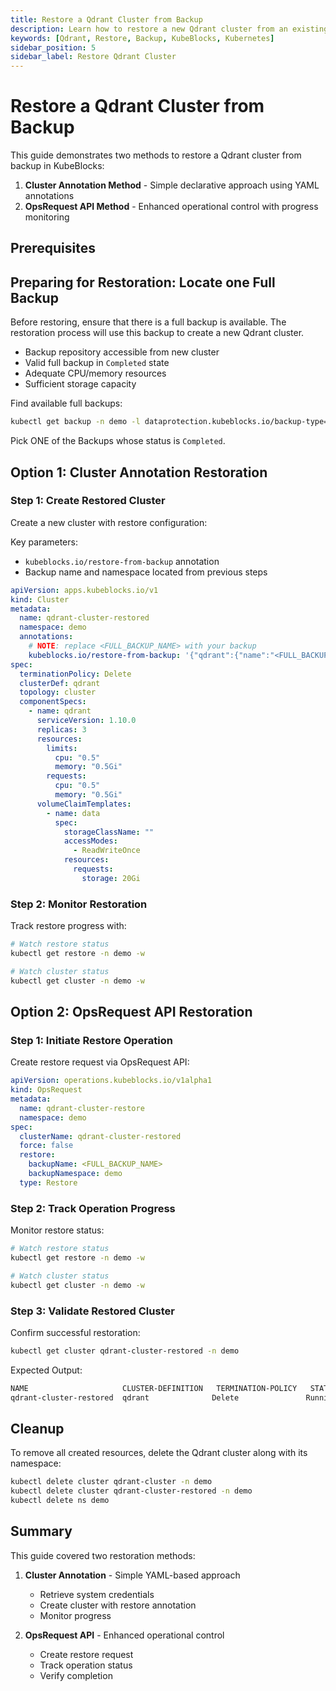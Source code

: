 ```yaml
---
title: Restore a Qdrant Cluster from Backup
description: Learn how to restore a new Qdrant cluster from an existing backup in KubeBlocks using the Cluster Annotation or OpsRequest API.
keywords: [Qdrant, Restore, Backup, KubeBlocks, Kubernetes]
sidebar_position: 5
sidebar_label: Restore Qdrant Cluster
---
```



# Restore a Qdrant Cluster from Backup

This guide demonstrates two methods to restore a Qdrant cluster from backup in KubeBlocks:

1. **Cluster Annotation Method** - Simple declarative approach using YAML annotations
2. **OpsRequest API Method** - Enhanced operational control with progress monitoring

## Prerequisites


<Prerequisites />

## Preparing for Restoration: Locate one Full Backup
Before restoring, ensure that there is a full backup is available. The restoration process will use this backup to create a new Qdrant cluster.

- Backup repository accessible from new cluster
- Valid full backup in `Completed` state
- Adequate CPU/memory resources
- Sufficient storage capacity

Find available full backups:

```bash
kubectl get backup -n demo -l dataprotection.kubeblocks.io/backup-type=Full,app.kubernetes.io/instance=qdrant-cluster # get the list of full backups
```

Pick ONE of the Backups whose status is `Completed`.

## Option 1: Cluster Annotation Restoration

### Step 1: Create Restored Cluster
Create a new cluster with restore configuration:

Key parameters:
- `kubeblocks.io/restore-from-backup` annotation
- Backup name and namespace located from previous steps


```yaml
apiVersion: apps.kubeblocks.io/v1
kind: Cluster
metadata:
  name: qdrant-cluster-restored
  namespace: demo
  annotations:
    # NOTE: replace <FULL_BACKUP_NAME> with your backup
    kubeblocks.io/restore-from-backup: '{"qdrant":{"name":"<FULL_BACKUP_NAME>","namespace":"demo","volumeRestorePolicy":"Parallel"}}'
spec:
  terminationPolicy: Delete
  clusterDef: qdrant
  topology: cluster
  componentSpecs:
    - name: qdrant
      serviceVersion: 1.10.0
      replicas: 3
      resources:
        limits:
          cpu: "0.5"
          memory: "0.5Gi"
        requests:
          cpu: "0.5"
          memory: "0.5Gi"
      volumeClaimTemplates:
        - name: data
          spec:
            storageClassName: ""
            accessModes:
              - ReadWriteOnce
            resources:
              requests:
                storage: 20Gi
```

### Step 2: Monitor Restoration
Track restore progress with:

```bash
# Watch restore status
kubectl get restore -n demo -w

# Watch cluster status
kubectl get cluster -n demo -w
```

## Option 2: OpsRequest API Restoration

### Step 1: Initiate Restore Operation
Create restore request via OpsRequest API:

```yaml
apiVersion: operations.kubeblocks.io/v1alpha1
kind: OpsRequest
metadata:
  name: qdrant-cluster-restore
  namespace: demo
spec:
  clusterName: qdrant-cluster-restored
  force: false
  restore:
    backupName: <FULL_BACKUP_NAME>
    backupNamespace: demo
  type: Restore
```

### Step 2: Track Operation Progress
Monitor restore status:

```bash
# Watch restore status
kubectl get restore -n demo -w

# Watch cluster status
kubectl get cluster -n demo -w
```

### Step 3: Validate Restored Cluster
Confirm successful restoration:
```bash
kubectl get cluster qdrant-cluster-restored -n demo
```
Expected Output:
```bash
NAME                     CLUSTER-DEFINITION   TERMINATION-POLICY   STATUS    AGE
qdrant-cluster-restored  qdrant              Delete               Running   3m3s
```


## Cleanup
To remove all created resources, delete the Qdrant cluster along with its namespace:

```bash
kubectl delete cluster qdrant-cluster -n demo
kubectl delete cluster qdrant-cluster-restored -n demo
kubectl delete ns demo
```

## Summary

This guide covered two restoration methods:

1. **Cluster Annotation** - Simple YAML-based approach
   - Retrieve system credentials
   - Create cluster with restore annotation
   - Monitor progress

2. **OpsRequest API** - Enhanced operational control
   - Create restore request
   - Track operation status
   - Verify completion
